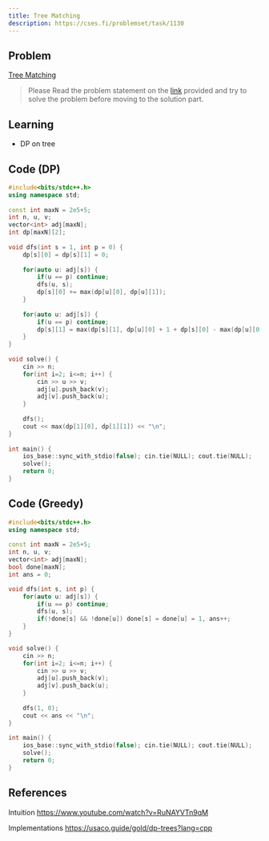 ```yaml
---
title: Tree Matching
description: https://cses.fi/problemset/task/1130
---
```


## Problem

[Tree Matching](https://cses.fi/problemset/task/1130)

> Please Read the problem statement on the [link](https://cses.fi/problemset/task/1130) provided and try to solve the problem before
moving to the solution part.

## Learning

- DP on tree

## Code (DP)

```cpp lineNumbers=true
#include<bits/stdc++.h>
using namespace std;
 
const int maxN = 2e5+5;
int n, u, v;
vector<int> adj[maxN];
int dp[maxN][2];
 
void dfs(int s = 1, int p = 0) {
    dp[s][0] = dp[s][1] = 0;
 
    for(auto u: adj[s]) {
        if(u == p) continue;
        dfs(u, s);
        dp[s][0] += max(dp[u][0], dp[u][1]);
    }
 
    for(auto u: adj[s]) {
        if(u == p) continue;
        dp[s][1] = max(dp[s][1], dp[u][0] + 1 + dp[s][0] - max(dp[u][0], dp[u][1]));
    }
}
 
void solve() {
    cin >> n;
    for(int i=2; i<=n; i++) {
        cin >> u >> v;
        adj[u].push_back(v);
        adj[v].push_back(u);
    }
 
    dfs();
    cout << max(dp[1][0], dp[1][1]) << "\n";
}
 
int main() {
    ios_base::sync_with_stdio(false); cin.tie(NULL); cout.tie(NULL);
    solve();
    return 0;
}
```

## Code (Greedy)

```cpp lineNumbers=true
#include<bits/stdc++.h>
using namespace std;
 
const int maxN = 2e5+5;
int n, u, v;
vector<int> adj[maxN];
bool done[maxN];
int ans = 0;

void dfs(int s, int p) {
    for(auto u: adj[s]) {
        if(u == p) continue;
        dfs(u, s);
        if(!done[s] && !done[u]) done[s] = done[u] = 1, ans++;
    }
}

void solve() {
    cin >> n;
    for(int i=2; i<=n; i++) {
        cin >> u >> v;
        adj[u].push_back(v);
        adj[v].push_back(u);
    }
 
    dfs(1, 0);
    cout << ans << "\n";
}
 
int main() {
    ios_base::sync_with_stdio(false); cin.tie(NULL); cout.tie(NULL);
    solve();
    return 0;
}
```

## References

Intuition
https://www.youtube.com/watch?v=RuNAYVTn9qM

Implementations
https://usaco.guide/gold/dp-trees?lang=cpp
